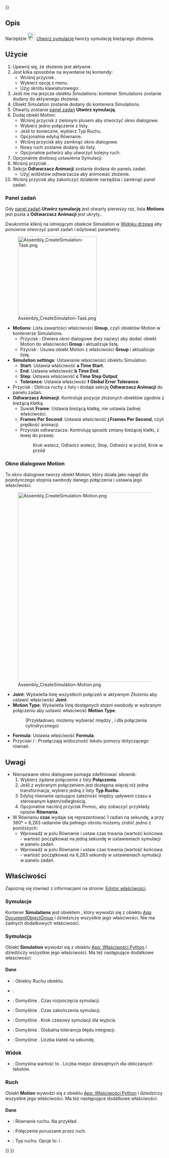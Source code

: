 <languages/>
{{UnfinishedDocu{{#translation:}}}}

{{Docnav/pl
|[[Assembly_CreateView/pl|Utwórz widok rozłożenia]]
|[[Assembly_CreateBom/pl|Utwórz Zestawienie materiałów]]
|[[Assembly_Workbench/pl|środowisko pracy Złożenie]]
|IconL=Assembly_CreateView.svg
|IconR=Assembly_CreateBom.svg
|IconC=Workbench_Assembly.svg
}}

{{GuiCommand/pl
|Name=Assembly CreateSimulation
|Name/pl=Złożenie: Utwórz symulację
|MenuLocation=Złożenie → Utwórz symulację
|Workbenches=[[Assembly_Workbench/pl|Złożenie]]
|Shortcut={{KEY|S}}
|Version=1.1
|SeeAlso=
}}

<span id="Description"></span>
==Opis==

Narzędzie [[Image:Assembly_CreateSimulation.svg|24px]] [[Assembly_CreateSimulation/pl|Utwórz symulację]] tworzy symulację bieżącego złożenia.

<span id="Usage"></span>
==Użycie==

# Upewnij się, że złożenie jest aktywne.
# Jest kilka sposobów na wywołanie tej komendy:
#* Wciśnij przycisk {{Button|[[Image:Assembly_CreateSimulation.svg|16px]] [[Assembly_CreateSimulation/pl|Utwórz symulację]]}}.
#* Wybierz opcję {{MenuCommand|Złożenie → [[Image:Assembly_CreateSimulation.svg|16px]] Utwórz symulację}} z menu.
#* Użyj skrótu klawiaturowego: {{KEY|S}}.
# Jeśli nie ma jeszcze obiektu Simulations: kontener Simulations zostanie dodany do aktywnego złożenia.
# Obiekt Simulation zostanie dodany do kontenera Simulations.
# Otwarty zostanie [[Task_panel/pl|panel zadań]] '''Utwórz symulację'''.
# Dodaj obiekt Motion:
#* Wciśnij przycisk z zielonym plusem aby otworzyć okno dialogowe.
#* Wybierz jedno połączenie z listy.
#* Jeśli to konieczne, wybierz Typ Ruchu.
#* Opcjonalnie edytuj Równanie.
#* Wciśnij przycisk {{Button|OK}} aby zamknąć okno dialogowe.
#* Nowy ruch zostanie dodany do listy.
#* Opcjonalnie potwórz aby utworzyć kolejny ruch.
# Opcjonalnie dostosuj ustawienia Symulacji.
# Wciśnij przycisk {{Button|Generuj}}.
# Sekcja '''Odtwarzacz Animacji''' zostanie dodana do panelu zadań.
#* Użyj widżetów odtwarzacza aby animować złożenie.
# Wciśnij przycisk {{Button|OK}} aby zakończyć działanie narzędzia i zamknąć panel zadań.

<span id="Task_panel"></span>
===Panel zadań===

Gdy [[Task_panel/pl|panel zadań]] '''Utwórz symulację''' jest otwarty pierwszy raz, lista '''Motions''' jest pusta a '''Odtwarzacz Animacji''' jest ukryty..

Dwukrotnie kliknij na istniejącym obiekcie Simulation w [[Tree_view/pl|Widoku drzewa]] aby ponownie otworzyć panel zadań i edytować parametry.

[[Image:Assembly_CreateSimulation-Task.png|250px]]

* '''Motions''': Lista zawartości właściwości '''Group''', czyli obiektów Motion w kontenerze Simulations.
** Przycisk {{Button|[[Image:List-add.svg|16px]]}}: Otwiera okno dialogowe (bez nazwy) aby dodać obiekt Motion do właściwości '''Group''' i aktualizuje listę.
** Pzycisk {{Button|[[Image:Edit-delete.svg|16px]]}}: Usuwa obiekt Motion z właściwości '''Group''' i aktualizuje listę.
* '''Simulation settings''': Ustawianie właściwości obiektu Simulation.
** '''Start''': Ustawia właściwość '''a Time Start'''.
** '''End''': Ustawia właściwość '''b Time End'''.
** '''Step''': Ustawia właściwość '''c Time Step Output'''.
** '''Tolerance''': Ustawia właściwość '''f Global Error Tolerance'''.
* Przycisk {{Button|Generate}}: Oblicza ruchy z listy i dodaje sekcję '''Odtwarzacz Animacji''' do panelu zadań.
* '''Odtwarzacz Animacji''': Kontroluje pozycje złożonych obiektów zgodnie z bieżącą klatką.
** Suwak '''Frame''': Ustawia bieżącą klatkę, nie ustawia żadnej właściwości.
** '''Frames Per Second''': Ustawia właściwość '''j Frames Per Second''', czyli prędkość animacji.
** Przyciski odtwarzacza: Kontrolują sposób zmiany bieżącej klatki, z lewej do prawej:
**: Krok wstecz, Odtwórz wstecz, Stop, Odtwórz w przód, Krok w przód

<span id="Motion_dialog"></span>
===Okno dialogowe Motion===

To okno dialogowe tworzy obiekt Motion, który działa jako napęd dla pojedynczego stopnia swobody danego połączenia i ustawia jego właściwości.

[[Image:Assembly_CreateSimulation-Motion.png|600px]]

{{Caption|Dodatkowy tekst z pomocą pojawia się jeśli przycisk {{Button|Help}} jest wciśnięty.<br>(Nie zwracaj uwagi na wygląd przycisku {{Button|OK}}, jest aktywny i używalny)}}

* '''Joint''': Wyświetla listę wszystkich połączeń w aktywnym Złożeniu aby ustawić właściwość '''Joint'''.
* '''Motion Type''': Wyświetla listę dostępnych stopni swobody w wybranym połączeniu aby ustawić właściwość '''Motion Type'''.
*: (Przykładowo, możemy wybierać między {{Value|Angular}}, i {{Value|Linear}} dla połączenia cylindrycznego)
* '''Formula''': Ustawia właściwość '''Formula'''.
* Przyciski {{Button|Help}} / {{Button|Hide help}}: Przełączają widoczność tekstu pomocy dotyczącego równań.

<span id="Notes"></span>
==Uwagi==

<div class="mw-translate-fuzzy">
* Nienazwane okno dialogowe pomaga zdefiniować siłownik:  
*# Wybierz żądane połączenie z listy '''Połączenia'''.  
*# Jeśli z wybranym połączeniem jest dostępna więcej niż jedna transformacja, wybierz jedną z listy '''Typ Ruchu'''.  
*# Edytuj równanie opisujące zależność między upływem czasu a sterowanym kątem/odległością.  
*# Opcjonalnie naciśnij przycisk Pomoc, aby zobaczyć przykłady opisów '''Równania'''.  
* W Równaniu '''czas''' wydaje się reprezentować 1 radian na sekundę, a przy 360° = 6,283 radianów dla pełnego obrotu możemy zrobić jedno z poniższych:  
** Wprowadź {{Value|6.283 * czas}} w polu Równanie i ustaw czas trwania (wartość końcowa - wartość początkowa) na jedną sekundę w ustawieniach symulacji w panelu zadań.  
** Wprowadź {{Value|1 * czas}} w polu Równanie i ustaw czas trwania (wartość końcowa - wartość początkowa) na 6,283 sekundy w ustawieniach symulacji w panelu zadań.
</div>

<span id="Properties"></span>
==Właściwości==

Zapoznaj się również z informacjami na stronie: [[Property_editor/pl|Edytor właściwości]].

<span id="Simulations"></span>
===Symulacje===

Kontener '''Simulations''' jest obiektem {{Incode|Assembly::SimulationGroup}}, który wywodzi się z obiektu [[App_DocumentObjectGroup/pl|App DocumentObjectGroup]] i dziedziczy wszystkie jego właściwości. Nie ma żadnych dodatkowych właściwości.

<span id="Simulation"></span>
===Symulacja===

Obiekt '''Simulation''' wywodzi się z obiektu [[App_FeaturePython/pl|App: Właściwości Python]] i dziedziczy wszystkie jego właściwości. Ma też następujące dodatkowe właściwości:

<span id="Data"></span>
====Dane====

{{Properties_Title|Podstawowe}}

* {{PropertyData|Group|LinkList}}: Obiekty Ruchu obiektu.
* {{PropertyData|_ Group Touched|Bool|hidden}}:

{{Properties_Title|Symulacja}}

* {{PropertyData|a Czas początkowy|Czas}}: Domyślnie {{value|0,0 s}}. Czas rozpoczęcia symulacji.  
* {{PropertyData|b Czas końcowy|Czas}}: Domyślnie {{value|4,0 s}}. Czas zakończenia symulacji.  
* {{PropertyData|c Krok czasowy wyjściowy|Czas}}: Domyślnie {{value|0,01 s}}. Krok czasowy symulacji dla wyjścia.  
* {{PropertyData|f Globalna tolerancja błędu|Float}}: Domyślnie {{value|1e-06}}. Globalna tolerancja błędu integracji.  
* {{PropertyData|j Liczba klatek na sekundę|Integer}}: Domyślnie {{value|30}}. Liczba klatek na sekundę.

<span id="View"></span>
===Widok===

{{Properties_Title|Space}}

* {{PropertyView|Decimals|Integer}}: Domyślna wartość to {{value|9}}. Liczba miejsc dziesiętnych dla obliczanych tekstów.

<span id="Motion"></span>
===Ruch===

Obiekt '''Motion''' wywodzi się z obiektu [[App_FeaturePython/pl|App: Właściwości Python]] i dziedziczy wszystkie jego właściwości. Ma też następujące dodatkowe właściwości:

<span id="Data"></span>
====Dane====

{{Properties_Title|Ruch}}

* {{PropertyData|Równanie|String}}: Równanie ruchu. Na przykład {{Value|1.0*czas}}.  
* {{PropertyData|Połączenie|XLinkSubHidden}}: Połączenie poruszane przez ruch.  
* {{PropertyData|Typ Ruchu|Enumeration}}: Typ ruchu. Opcje to: {{Value|Kątowy}} i {{Value|Liniowy}}.


{{Docnav/pl
|[[Assembly_CreateView/pl|Utwórz widok rozłożenia]]
|[[Assembly_CreateBom/pl|Utwórz Zestawienie materiałów]]
|[[Assembly_Workbench/pl|środowisko pracy Złożenie]]
|IconL=Assembly_CreateView.svg
|IconR=Assembly_CreateBom.svg
|IconC=Workbench_Assembly.svg
}}

{{Assembly_Tools_navi{{#translation:}}}}
{{Userdocnavi{{#translation:}}}}